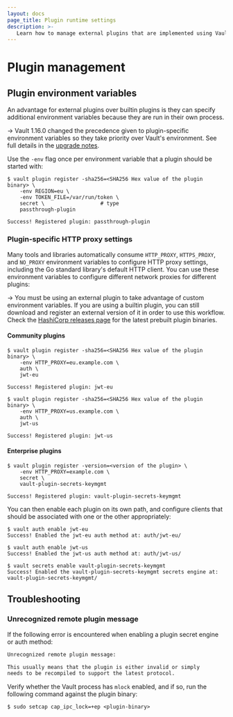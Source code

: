 ```yaml
---
layout: docs
page_title: Plugin runtime settings
description: >-
   Learn how to manage external plugins that are implemented using Vault's plugin system.
---
```



# Plugin management

## Plugin environment variables

An advantage for external plugins over builtin plugins is they can specify
additional environment variables because they are run in their own process.

-> Vault 1.16.0 changed the precedence given to plugin-specific environment
variables so they take priority over Vault's environment. See full details in
the [upgrade notes](/vault/docs/upgrading/upgrade-to-1.16.x).

Use the `-env` flag once per environment variable that a plugin should be
started with:

```shell-session
$ vault plugin register -sha256=<SHA256 Hex value of the plugin binary> \
    -env REGION=eu \
    -env TOKEN_FILE=/var/run/token \
    secret \                  # type
    passthrough-plugin

Success! Registered plugin: passthrough-plugin
```

### Plugin-specific HTTP proxy settings

Many tools and libraries automatically consume `HTTP_PROXY`, `HTTPS_PROXY`, and
`NO_PROXY` environment variables to configure HTTP proxy settings, including the
Go standard library's default HTTP client. You can use these environment
variables to configure different network proxies for different plugins:

-> You must be using an external plugin to take advantage of custom environment
variables. If you are using a builtin plugin, you can still download and register
an external version of it in order to use this workflow. Check the
[HashiCorp releases page](https://releases.hashicorp.com/) for the latest
prebuilt plugin binaries.

#### Community plugins

```shell-session
$ vault plugin register -sha256=<SHA256 Hex value of the plugin binary> \
    -env HTTP_PROXY=eu.example.com \
    auth \
    jwt-eu

Success! Registered plugin: jwt-eu

$ vault plugin register -sha256=<SHA256 Hex value of the plugin binary> \
    -env HTTP_PROXY=us.example.com \
    auth \
    jwt-us

Success! Registered plugin: jwt-us
```

#### Enterprise plugins
```shell-session
$ vault plugin register -version=<version of the plugin> \
    -env HTTP_PROXY=example.com \
    secret \
    vault-plugin-secrets-keymgmt

Success! Registered plugin: vault-plugin-secrets-keymgmt
```

You can then enable each plugin on its own path, and configure clients that
should be associated with one or the other appropriately:

```shell-session
$ vault auth enable jwt-eu
Success! Enabled the jwt-eu auth method at: auth/jwt-eu/

$ vault auth enable jwt-us
Success! Enabled the jwt-us auth method at: auth/jwt-us/

$ vault secrets enable vault-plugin-secrets-keymgmt
Success! Enabled the vault-plugin-secrets-keymgmt secrets engine at: vault-plugin-secrets-keymgmt/
```

## Troubleshooting

### Unrecognized remote plugin message

If the following error is encountered when enabling a plugin secret engine or
auth method:

<CodeBlockConfig hideClipboard>

```sh
Unrecognized remote plugin message:

This usually means that the plugin is either invalid or simply
needs to be recompiled to support the latest protocol.
```

</CodeBlockConfig>

Verify whether the Vault process has `mlock` enabled, and if so, run the
following command against the plugin binary:

```shell-session
$ sudo setcap cap_ipc_lock=+ep <plugin-binary>
```
